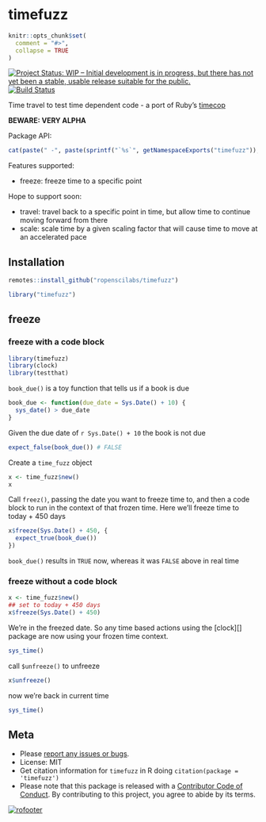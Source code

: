 timefuzz
========

```r
knitr::opts_chunk$set(
  comment = "#>",
  collapse = TRUE
)
```

[![Project Status: WIP – Initial development is in progress, but there has not yet been a stable, usable release suitable for the public.](https://www.repostatus.org/badges/latest/wip.svg)](https://www.repostatus.org/#wip)
[![Build Status](https://travis-ci.com/ropenscilabs/timefuzz.svg?branch=master)](https://travis-ci.com/ropenscilabs/timefuzz)

Time travel to test time dependent code - a port of Ruby's [timecop](https://github.com/travisjeffery/timecop)

**BEWARE: VERY ALPHA**

Package API:

```r
cat(paste(" -", paste(sprintf("`%s`", getNamespaceExports("timefuzz")), collapse = "\n - ")))
```

Features supported:

- freeze: freeze time to a specific point

Hope to support soon:

- travel: travel back to a specific point in time, but allow time to continue moving forward from there
- scale: scale time by a given scaling factor that will cause time to move at an accelerated pace

## Installation

```r
remotes::install_github("ropenscilabs/timefuzz")
```

```r
library("timefuzz")
```

## freeze

### freeze with a code block

```r
library(timefuzz)
library(clock)
library(testthat)
```

`book_due()` is a toy function that tells us if a book is due

```r
book_due <- function(due_date = Sys.Date() + 10) {
  sys_date() > due_date
}
```

Given the due date of `r Sys.Date() + 10` the book is not due

```r
expect_false(book_due()) # FALSE
```

Create a `time_fuzz` object

```r
x <- time_fuzz$new()
x
```

Call `freez()`, passing the date you want to freeze time to, and then a code block to run
in the context of that frozen time. Here we'll freeze time to today + 450 days

```r
x$freeze(Sys.Date() + 450, {
  expect_true(book_due())
})
```

`book_due()` results in `TRUE` now, whereas it was `FALSE` above in real time

### freeze without a code block

```r
x <- time_fuzz$new()
## set to today + 450 days
x$freeze(Sys.Date() + 450)
```

We're in the freezed date. So any time based actions using the [clock][] package 
are now using your frozen time context.

```r
sys_time()
```

call `$unfreeze()` to unfreeze

```r
x$unfreeze()
```

now we're back in current time

```r
sys_time()
```

## Meta

* Please [report any issues or bugs](https://github.com/ropenscilabs/timefuzz/issues).
* License: MIT
* Get citation information for `timefuzz` in R doing `citation(package = 'timefuzz')`
* Please note that this package is released with a [Contributor Code of Conduct](https://ropensci.org/code-of-conduct/). By contributing to this project, you agree to abide by its terms.

[![rofooter](https://ropensci.org/public_images/github_footer.png)](https://ropensci.org)
